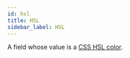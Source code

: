 ```yaml
---
id: hsl
title: HSL
sidebar_label: HSL
---
```


A field whose value is a [CSS HSL color](<https://developer.mozilla.org/en-US/docs/Web/CSS/color_value#hsl()_and_hsla()>).

